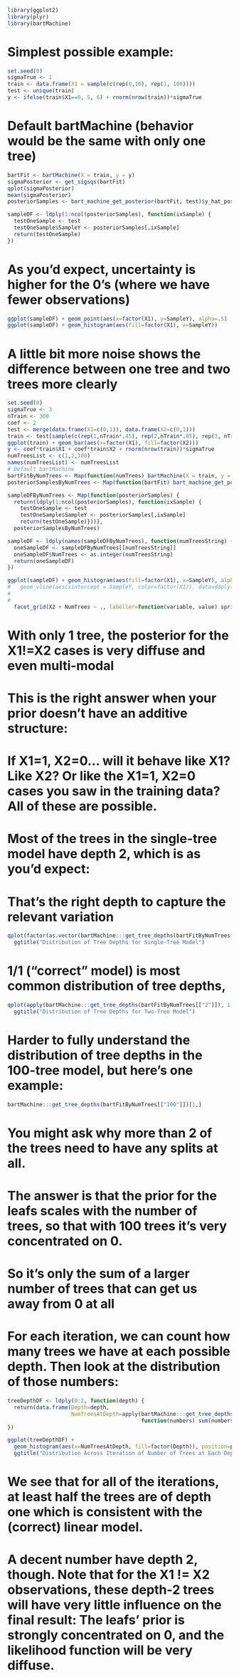 ```r
library(ggplot2)
library(plyr)
library(bartMachine)
```

# Simplest possible example:

```r
set.seed(0)
sigmaTrue <- 1
train <- data.frame(X1 = sample(c(rep(0,10), rep(1, 100))))
test <- unique(train)
y <- ifelse(train$X1==0, 5, 6) + rnorm(nrow(train))*sigmaTrue
```

# Default bartMachine (behavior would be the same with only one tree)
```r
bartFit <- bartMachine(X = train, y = y)
sigmaPosterior <- get_sigsqs(bartFit)
qplot(sigmaPosterior)
mean(sigmaPosterior)
posteriorSamples <- bart_machine_get_posterior(bartFit, test)$y_hat_posterior_samples

sampleDF <- ldply(1:ncol(posteriorSamples), function(ixSample) {
  testOneSample <- test
  testOneSample$SampleY <- posteriorSamples[,ixSample]
  return(testOneSample)
})      
```


# As you'd expect, uncertainty is higher for the 0's (where we have fewer observations)
```r
ggplot(sampleDF) + geom_point(aes(x=factor(X1), y=SampleY), alpha=.5)
ggplot(sampleDF) + geom_histogram(aes(fill=factor(X1), x=SampleY))
```


# A little bit more noise shows the difference between one tree and two trees more clearly

```r
set.seed(0)
sigmaTrue <- 3
nTrain <- 300
coef <- 2
test <- merge(data.frame(X1=c(0,1)), data.frame(X2=c(0,1)))
train <- test[sample(c(rep(1,nTrain*.45), rep(2,nTrain*.05), rep(3, nTrain*.05), rep(4, nTrain*.45))), ]
ggplot(train) + geom_bar(aes(x=factor(X1), fill=factor(X2)))
y <- coef*train$X1 + coef*train$X2 + rnorm(nrow(train))*sigmaTrue
numTreesList <- c(1,2,100)
names(numTreesList) <- numTreesList
# Default bartMachine
bartFitByNumTrees <- Map(function(numTrees) bartMachine(X = train, y = y, num_trees=numTrees), numTreesList)
posteriorSamplesByNumTrees <- Map(function(bartFit) bart_machine_get_posterior(bartFit, test)$y_hat_posterior_samples, bartFitByNumTrees)

sampleDFByNumTrees <- Map(function(posteriorSamples) {
  return(ldply(1:ncol(posteriorSamples), function(ixSample) {
    testOneSample <- test
    testOneSample$SampleY <- posteriorSamples[,ixSample]
    return(testOneSample)}))},
  posteriorSamplesByNumTrees)

sampleDF <- ldply(names(sampleDFByNumTrees), function(numTreesString) {
  oneSampleDF <- sampleDFByNumTrees[[numTreesString]]
  oneSampleDF$NumTrees <- as.integer(numTreesString)
  return(oneSampleDF)
})
```

```r
ggplot(sampleDF) + geom_histogram(aes(fill=factor(X1), x=SampleY), alpha=.6, position=position_identity()) + 
#   geom_vline(aes(xintercept = SampleY, color=factor(X1)), data=ddply(sampleDF, c("X1", "X2", "NumTrees"),
#                                                                      summarize,
#                                                                      SampleY = median(SampleY))) +
  facet_grid(X2 + NumTrees ~ ., labeller=function(variable, value) sprintf("%s: %s", variable, value))
```


# With only 1 tree, the posterior for the X1!=X2 cases is very diffuse and even multi-modal
# This is the right answer when your prior doesn't have an additive structure:
# If X1=1, X2=0... will it behave like X1? Like X2? Or like the X1=1, X2=0 cases you saw in the training data? All of these are possible.

# Most of the trees in the single-tree model have depth 2, which is as you'd expect: 
# That's the right depth to capture the relevant variation
```r
qplot(factor(as.vector(bartMachine:::get_tree_depths(bartFitByNumTrees[["1"]])))) +
  ggtitle("Distribution of Tree Depths for Single-Tree Model")
```

# 1/1 ("correct" model) is most common distribution of tree depths, 
```r
qplot(apply(bartMachine:::get_tree_depths(bartFitByNumTrees[["2"]]), 1, function(numbers) do.call(paste, as.list(sort(numbers))))) + 
  ggtitle("Distribution of Tree Depths for Two-Tree Model")
```

# Harder to fully understand the distribution of tree depths in the 100-tree model, but here's one example:
```r
bartMachine:::get_tree_depths(bartFitByNumTrees[["100"]])[1,]
```

# You might ask why more than 2 of the trees need to have any splits at all. 
# The answer is that the prior for the leafs scales with the number of trees, so that with 100 trees it's very concentrated on 0.
# So it's only the sum of a larger number of trees that can get us away from 0 at all
# For each iteration, we can count how many trees we have at each possible depth. Then look at the distribution of those numbers:

```r
treeDepthDF <- ldply(0:2, function(depth) {
  return(data.frame(Depth=depth,
                    NumTreesAtDepth=apply(bartMachine:::get_tree_depths(bartFitByNumTrees[["100"]]), 1, 
                                          function(numbers) sum(numbers==depth))))
})

ggplot(treeDepthDF) + 
  geom_histogram(aes(x=NumTreesAtDepth, fill=factor(Depth)), position=position_identity()) +
  ggtitle("Distribution Across Iteration of Number of Trees at Each Depth")
```

# We see that for all of the iterations, at least half the trees are of depth one which is consistent with the (correct) linear model. 
# A decent number have depth 2, though. Note that for the X1 != X2 observations, these depth-2 trees will have very little influence on the final result: The leafs' prior is strongly concentrated on 0, and the likelihood function will be very diffuse.